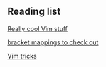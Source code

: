 == Reading list ==
[[https://www.reddit.com/r/vim/comments/hyaq7q/whos_got_the_longest_vimrc/fzbli6v/|Really cool Vim stuff]]

[[https://www.reddit.com/r/vim/comments/hzsksq/simple_auto_match_braces_and_quotation_marks/|bracket mappings to check out]]

[[https://vimtricks.com/p/vimtrick-reselect-last-visual-selection|Vim tricks]]
